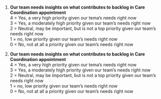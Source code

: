 1. **Our team needs insights on what contributes to backlog in Care Coordination appointment**  
4 = Yes, a very high priority given our tema's needs right now  
3 = Yes, a moderately high priority given our team's needs right now  
2 = Neutral, may be important, but is not a top priority given our team's needs right now  
1 = no, low priority given our team's needs right now  
0 = No, not at all a priority given our team's needs right now  

2. **Our team needs insights on what contributes to backlog in Care Coordination appointment**  
4 = Yes, a very high priority given our tema's needs right now  
3 = Yes, a moderately high priority given our team's needs right now  
2 = Neutral, may be important, but is not a top priority given our team's needs right now  
1 = no, low priority given our team's needs right now  
0 = No, not at all a priority given our team's needs right now 
